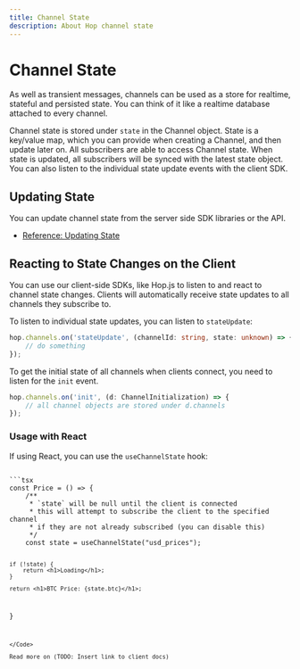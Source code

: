 ```yaml
---
title: Channel State
description: About Hop channel state
---
```



# Channel State

As well as transient messages, channels can be used as a store for realtime, stateful and persisted state. You can think of it like a realtime database attached to every channel.

Channel state is stored under `state` in the Channel object. State is a key/value map, which you can provide when creating a Channel, and then update later on. All subscribers are able to access Channel state. When state is updated, all subscribers will be synced with the latest state object. You can also listen to the individual state update events with the client SDK.

## Updating State

You can update channel state from the server side SDK libraries or the API.

- [Reference: Updating State](reference/updating_state)


## Reacting to State Changes on the Client

You can use our client-side SDKs, like Hop.js to listen to and react to channel state changes. Clients will automatically receive state updates to all channels they subscribe to.

To listen to individual state updates, you can listen to `stateUpdate`:
```ts
hop.channels.on('stateUpdate', (channelId: string, state: unknown) => {
	// do something
});
```

To get the initial state of all channels when clients connect, you need to listen for the `init` event.

```ts
hop.channels.on('init', (d: ChannelInitialization) => {
	// all channel objects are stored under d.channels
});
```

### Usage with React
If using React, you can use the `useChannelState` hook:

<Code>
```tsx
const Price = () => {
	/**
	 * `state` will be null until the client is connected
	 * this will attempt to subscribe the client to the specified channel
	 * if they are not already subscribed (you can disable this)
	 */
	const state = useChannelState("usd_prices");

	if (!state) {
		return <h1>Loading</h1>;
	}

	return <h1>BTC Price: {state.btc}</h1>;
}
```
</Code>

Read more on (TODO: Insert link to client docs)
